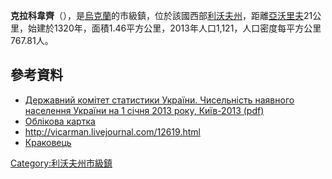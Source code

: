{{No footnotes|time=2015-09-16T07:34:04+00:00}}
{{coord|49|57|30|N|23|9|26|E|scale:30000|display=title}}

'''克拉科韋齊'''（{{lang-uk|Краковець}}），是[[烏克蘭|烏克蘭]]的市級鎮，位於該國西部[[利沃夫州|利沃夫州]]，距離[[亞沃里夫|亞沃里夫]]21公里，始建於1320年，面積1.46平方公里，2013年人口1,121，人口密度每平方公里767.81人。

==參考資料==
*[http://www.ukrstat.gov.ua/druk/publicat/kat_u/2013/sb/06_13/sb_nnas_2012.zip Державний комітет статистики України. Чисельність наявного населення України на 1 січня 2013 року, Київ-2013 (pdf)]{{Wayback|url=http://www.ukrstat.gov.ua/druk/publicat/kat_u/2013/sb/06_13/sb_nnas_2012.zip |date=20181115124447 }}
* [http://gska2.rada.gov.ua/pls/z7502/A005?rdat1=06.07.2008&rf7571=21495 Облікова картка]{{dead link|date=2017年11月 |bot=InternetArchiveBot |fix-attempted=yes }}
* http://vicarman.livejournal.com/12619.html
* [http://www.castles.com.ua/krakowiec.html Краковець] {{Wayback|url=http://www.castles.com.ua/krakowiec.html |date=20191016101704 }}

{{DEFAULTSORT:Краковець}}
[[Category:利沃夫州市級鎮|Category:利沃夫州市級鎮]]


{{Lviv-geo-stub}}